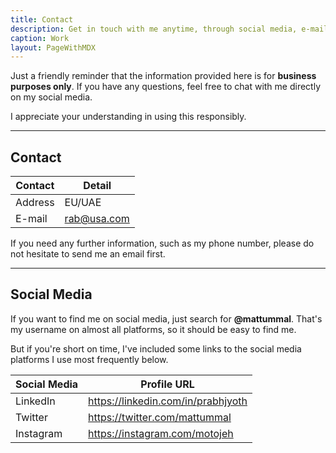```yaml
---
title: Contact
description: Get in touch with me anytime, through social media, e-mail, or phone number.
caption: Work
layout: PageWithMDX
---
```


Just a friendly reminder that the information provided here is for **business purposes only**. If you have any questions, feel free to chat with me directly on my social media.

I appreciate your understanding in using this responsibly.

---

## Contact

| Contact | Detail      |
| ------- | ----------- |
| Address | EU/UAE      |
| E-mail  | rab@usa.com |

If you need any further information, such as my phone number, please do not hesitate to send me an email first.

---

## Social Media

If you want to find me on social media, just search for **@mattummal**. That's my username on almost all platforms, so it should be easy to find me.

But if you're short on time, I've included some links to the social media platforms I use most frequently below.

| Social Media | Profile URL                        |
| ------------ | ---------------------------------- |
| LinkedIn     | https://linkedin.com/in/prabhjyoth |
| Twitter      | https://twitter.com/mattummal      |
| Instagram    | https://instagram.com/motojeh      |
